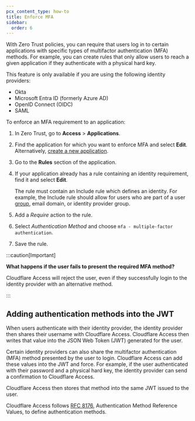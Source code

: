 ```yaml
---
pcx_content_type: how-to
title: Enforce MFA
sidebar:
  order: 6
---
```



With Zero Trust policies, you can require that users log in to certain applications with specific types of multifactor authentication (MFA) methods. For example, you can create rules that only allow users to reach a given application if they authenticate with a physical hard key.

This feature is only available if you are using the following identity providers:

- Okta
- Microsoft Entra ID (formerly Azure AD)
- OpenID Connect (OIDC)
- SAML

To enforce an MFA requirement to an application:

1. In Zero Trust, go to **Access** > **Applications**.

2. Find the application for which you want to enforce MFA and select **Edit**. Alternatively, [create a new application](/cloudflare-one/applications/configure-apps/).

3. Go to the **Rules** section of the application.

4. If your application already has a rule containing an identity requirement, find it and select **Edit**.

   The rule must contain an Include rule which defines an identity. For example, the Include rule should allow for users who are part of a user [group](/cloudflare-one/identity/users/groups/), email domain, or identity provider group.

5. Add a _Require_ action to the rule.

6. Select _Authentication Method_ and choose `mfa - multiple-factor authentication`.

7. Save the rule.

:::caution[Important]

**What happens if the user fails to present the required MFA method?**

Cloudflare Access will reject the user, even if they successfully login to the identity provider with an alternative method.

:::

## Adding authentication methods into the JWT

When users authenticate with their identity provider, the identity provider then shares their username with Cloudflare Access. Cloudflare Access then writes that value into the <GlossaryTooltip term="JSON web token">JSON Web Token (JWT)</GlossaryTooltip> generated for the user.

Certain identity providers can also share the multifactor authentication (MFA) method presented by the user to login. Cloudflare Access can add these values into the JWT and force. For example, if the user authenticated with their password and a physical hard key, the identity provider can send a confirmation to Cloudflare Access.

Cloudflare Access then stores that method into the same JWT issued to the user.

Cloudflare Access follows [RFC 8176](https://tools.ietf.org/html/rfc8176), Authentication Method Reference Values, to define authentication methods.
